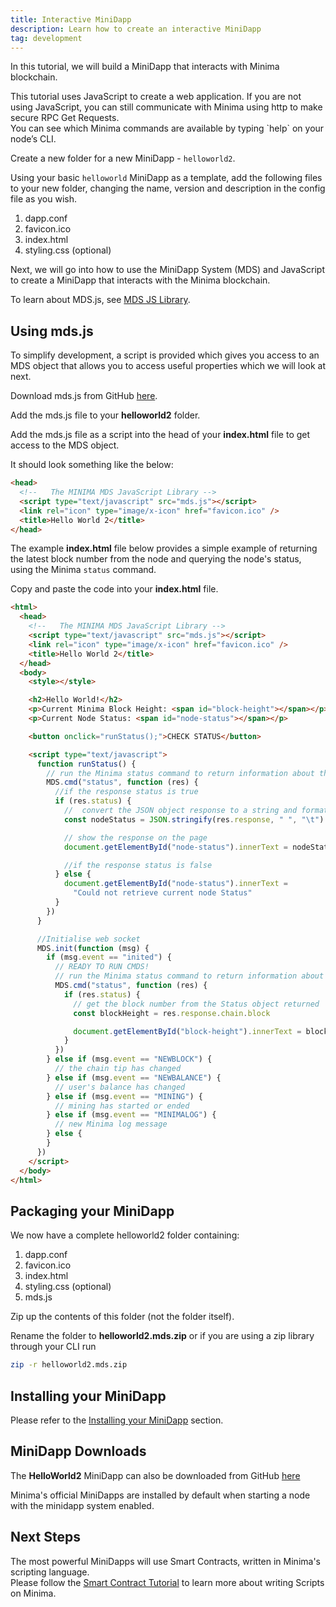 ---
title: Interactive MiniDapp
description: Learn how to create an interactive MiniDapp
tag: development
---

In this tutorial, we will build a MiniDapp that interacts with Minima blockchain.

<Callout title="Info" type="info">
  This tutorial uses JavaScript to create a web application. If you are not
  using JavaScript, you can still communicate with Minima using http to make
  secure RPC Get Requests. <br />
  You can see which Minima commands are available by typing `help` on your
  node’s CLI.
</Callout>

Create a new folder for a new MiniDapp - `helloworld2`.

Using your basic `helloworld` MiniDapp as a template, add the following files to your new folder, changing the name, version and description in the config file as you wish.

1. dapp.conf
2. favicon.ico
3. index.html
4. styling.css (optional)

Next, we will go into how to use the MiniDapp System (MDS) and JavaScript to create a MiniDapp that interacts with the Minima blockchain.

To learn about MDS.js, see [MDS JS Library](/docs/development/minidapp-mdsjs).

## Using mds.js

To simplify development, a script is provided which gives you access to an MDS object that allows you to access useful properties which we will look at next.

Download mds.js from GitHub [here](https://raw.githubusercontent.com/minima-global/Minima/master/mds/mds.js).

Add the mds.js file to your **helloworld2** folder.

Add the mds.js file as a script into the head of your **index.html** file to get access to the MDS object.

It should look something like the below:

```html title="index.html"
<head>
  <!--   The MINIMA MDS JavaScript Library -->
  <script type="text/javascript" src="mds.js"></script>
  <link rel="icon" type="image/x-icon" href="favicon.ico" />
  <title>Hello World 2</title>
</head>
```


The example **index.html** file below provides a simple example of returning the latest block number from the node and querying the node's status, using the Minima `status` command.

Copy and paste the code into your **index.html** file.

```html title="index.html"
<html>
  <head>
    <!--   The MINIMA MDS JavaScript Library -->
    <script type="text/javascript" src="mds.js"></script>
    <link rel="icon" type="image/x-icon" href="favicon.ico" />
    <title>Hello World 2</title>
  </head>
  <body>
    <style></style>

    <h2>Hello World!</h2>
    <p>Current Minima Block Height: <span id="block-height"></span></p>
    <p>Current Node Status: <span id="node-status"></span></p>

    <button onclick="runStatus();">CHECK STATUS</button>

    <script type="text/javascript">
      function runStatus() {
        // run the Minima status command to return information about the node's current state
        MDS.cmd("status", function (res) {
          //if the response status is true
          if (res.status) {
            // 	convert the JSON object response to a string and format it
            const nodeStatus = JSON.stringify(res.response, " ", "\t")

            // show the response on the page
            document.getElementById("node-status").innerText = nodeStatus

            //if the response status is false
          } else {
            document.getElementById("node-status").innerText =
              "Could not retrieve current node Status"
          }
        })
      }

      //Initialise web socket
      MDS.init(function (msg) {
        if (msg.event == "inited") {
          // READY TO RUN CMDS!
          // run the Minima status command to return information about the node's current state
          MDS.cmd("status", function (res) {
            if (res.status) {
              // get the block number from the Status object returned
              const blockHeight = res.response.chain.block

              document.getElementById("block-height").innerText = blockHeight
            }
          })
        } else if (msg.event == "NEWBLOCK") {
          // the chain tip has changed
        } else if (msg.event == "NEWBALANCE") {
          // user's balance has changed
        } else if (msg.event == "MINING") {
          // mining has started or ended
        } else if (msg.event == "MINIMALOG") {
          // new Minima log message
        } else {
        }
      })
    </script>
  </body>
</html>
```

## Packaging your MiniDapp

We now have a complete helloworld2 folder containing:

1. dapp.conf
2. favicon.ico
3. index.html
4. styling.css (optional)
5. mds.js

Zip up the contents of this folder (not the folder itself).

Rename the folder to **helloworld2.mds.zip** or if you are using a zip library through your CLI run

```bash title="Terminal"
zip -r helloworld2.mds.zip
```

## Installing your MiniDapp

Please refer to the [Installing your MiniDapp](/docs//development/basic-minidapp#installing-your-minidapp) section.

## MiniDapp Downloads

The **HelloWorld2** MiniDapp can also be downloaded from GitHub [here](https://github.com/minima-global/innovation-challenge/tree/main/Resources)

Minima's official MiniDapps are installed by default when starting a node with the minidapp system enabled.

## Next Steps

The most powerful MiniDapps will use Smart Contracts, written in Minima's scripting language. <br/>
Please follow the [Smart Contract Tutorial](/docs/development/contracts-basics) to learn more about writing Scripts on Minima.
